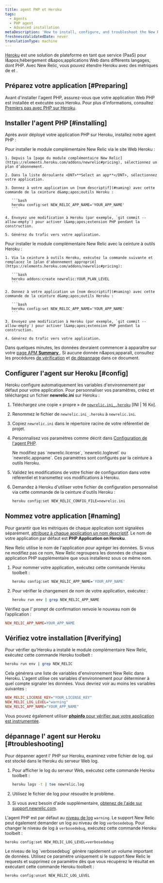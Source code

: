 ```yaml
---
title: agent PHP et Heroku
tags:
  - Agents
  - PHP agent
  - Advanced installation
metaDescription: 'How to install, configure, and troubleshoot the New Relic PHP agent on Heroku.'
freshnessValidatedDate: never
translationType: machine
---
```


[Heroku](https://www.heroku.com/) est une solution de plateforme en tant que service (PaaS) pour l&amp;apos;hébergement d&amp;apos;applications Web dans différents langages, dont PHP. Avec New Relic, vous pouvez étendre Heroku avec des métriques de [<InlinePopover type="apm" />](/docs/apm/new-relic-apm/getting-started/welcome-new-relic-apm)et [<InlinePopover type="browser" />](/docs/browser/new-relic-browser/getting-started/new-relic-browser).

## Préparez votre application [#Preparing]

Avant d'installer l'agent PHP, assurez-vous que votre application Web PHP est installée et exécutée sous Heroku. Pour plus d'informations, consultez [Premiers pas avec PHP sur Heroku](//devcenter.heroku.com/articles/getting-started-with-php).

## Installer l'agent PHP [#installing]

Après avoir déployé votre application PHP sur Heroku, installez notre agent PHP :

<CollapserGroup>
  <Collapser id="via_heroku" title="Via le site Web Heroku">
    Pour installer le module complémentaire New Relic via le site Web Heroku :

    1. Depuis la [page du module complémentaire New Relic](https://elements.heroku.com/addons/newrelic#pricing), sélectionnez un plan d’abonnement.

    2. Dans la liste déroulante <DNT>**Select an app**</DNT>, sélectionnez votre application.

    3. Donnez à votre application un [nom descriptif](#naming) avec cette commande de la ceinture d&amp;apos;outils Heroku :

       ```bash
       heroku config:set NEW_RELIC_APP_NAME='YOUR_APP_NAME'
       ```

    4. Envoyez une modification à Heroku (par exemple, `git commit --allow-empty`) pour activer l&amp;apos;extension PHP pendant la construction.

    5. Générez du trafic vers votre application.
  </Collapser>

  <Collapser id="via_toolbelt" title="Ceinture à outils Via Heroku">
    Pour installer le module complémentaire New Relic avec la ceinture à outils Heroku :

    1. Via la ceinture à outils Heroku, exécutez la commande suivante et remplacez le [plan d'abonnement approprié](https://elements.heroku.com/addons/newrelic#pricing):

       ```bash
       heroku addons:create newrelic:YOUR_PLAN_LEVEL
       ```

    2. Donnez à votre application un [nom descriptif](#naming) avec cette commande de la ceinture d&amp;apos;outils Heroku :

       ```bash
       heroku config:set NEW_RELIC_APP_NAME='YOUR_APP_NAME'
       ```

    3. Envoyez une modification à Heroku (par exemple, `git commit --allow-empty`) pour activer l&amp;apos;extension PHP pendant la construction.

    4. Générez du trafic vers votre application.
  </Collapser>
</CollapserGroup>

Dans quelques minutes, les données devraient commencer à apparaître sur votre [page APM <DNT>**Summary**</DNT> ](/docs/apm/applications-menu/monitoring/apm-overview-page). Si aucune donnée n&amp;apos;apparaît, consultez les procédures [de vérification](#verifying) et [de dépannage](#troubleshooting) dans ce document.

## Configurer l'agent sur Heroku [#config]

Heroku configure automatiquement les variables d'environnement par défaut pour votre application. Pour personnaliser vos paramètres, créez et téléchargez un fichier <DNT>**newrelic.ini**</DNT> sur Heroku :

1. Téléchargez une copie « propre » de [`newrelic.ini_.heroku`](./files/newrelic.ini_.heroku) \[INI | 16 Ko].

2. Renommez le fichier de `newrelic.ini_.heroku` à `newrelic.ini`.

3. Copiez `newrelic.ini` dans le répertoire racine de votre référentiel de projet.

4. Personnalisez vos paramètres comme décrit dans [Configuration de l'agent PHP](/docs/agents/php-agent/configuration/php-agent-configuration).

   <Callout variant="caution">
     Ne modifiez pas `newrelic.license`, `newrelic.loglevel` ou `newrelic.appname`. Ces paramètres sont configurés par la ceinture à outils Heroku.
   </Callout>

5. Validez les modifications de votre fichier de configuration dans votre référentiel et transmettez vos modifications à Heroku.

6. Demandez à Heroku d'utiliser votre fichier de configuration personnalisé via cette commande de la ceinture d'outils Heroku :

   ```bash
   heroku config:set NEW_RELIC_CONFIG_FILE=newrelic.ini
   ```

## Nommez votre application [#naming]

Pour garantir que les métriques de chaque application sont signalées séparément, [attribuez à chaque application un nom descriptif](/docs/apm/new-relic-apm/installation-configuration/naming-your-application#app-name). Le nom de votre application par défaut est <DNT>**PHP Application on Heroku**</DNT>.

New Relic utilise le nom de l'application pour agréger les données. Si vous ne modifiez pas ce nom, New Relic regroupera les données de chaque application PHP supplémentaire que vous installerez sous ce même nom.

1. Pour nommer votre application, exécutez cette commande Heroku toolbelt :

   ```bash
   heroku config:set NEW_RELIC_APP_NAME='YOUR_APP_NAME'
   ```

2. Pour vérifier le changement de nom de votre application, exécutez :

   ```bash
   heroku run env | grep NEW_RELIC_APP_NAME
   ```

Vérifiez que l’ prompt de confirmation renvoie le nouveau nom de l’application :

```ini
NEW_RELIC_APP_NAME=YOUR_APP_NAME
```

## Vérifiez votre installation [#verifying]

Pour vérifier qu'Heroku a installé le module complémentaire New Relic, exécutez cette commande Heroku toolbelt :

```bash
heroku run env | grep NEW_RELIC
```

Cela générera une liste de variables d'environnement New Relic dans Heroku. L'agent utilise ces variables d'environnement pour déterminer à quel compte signaler les données. Vous devriez voir au moins les variables suivantes :

```ini
NEW_RELIC_LICENSE_KEY="YOUR_LICENSE_KEY"
NEW_RELIC_LOG_LEVEL="warning"
NEW_RELIC_APP_NAME="YOUR_APP_NAME"
```

Vous pouvez également utiliser [<DNT>**phpinfo**</DNT> pour vérifier que votre application est instrumentée](/docs/agents/php-agent/troubleshooting/using-phpinfo-verify-php).

## dépannage l' agent sur Heroku [#troubleshooting]

Pour dépanner agent l' PHP sur Heroku, examinez votre fichier de log, qui est stocké dans le Heroku du serveur Web log.

1. Pour afficher le log du serveur Web, exécutez cette commande Heroku toolbelt :

   ```bash
   heroku logs -t | tee newrelic.log
   ```

2. Utilisez le fichier de log pour résoudre le problème.

3. Si vous avez besoin d'aide supplémentaire, [obtenez de l'aide sur support.newrelic.com](https://support.newrelic.com).

L'agent PHP est par défaut au [niveau de log](/docs/agents/php-agent/configuration/php-agent-configuration#inivar-loglevel) `warning`. Le support New Relic peut également demander un log au niveau de log `verbosedebug`. Pour changer le niveau de log à `verbosedebug`, exécutez cette commande Heroku toolbelt :

```bash
heroku config:set NEW_RELIC_LOG_LEVEL=verbosedebug
```

<Callout variant="caution">
  Le niveau de log `verbosedebug` génère rapidement un volume important de données. Utilisez ce paramètre uniquement si le support New Relic le requests et supprimez ce paramètre dès que vous récupérez le résultat en exécutant cette commande Heroku toolbelt :

  ```bash
  heroku config:unset NEW_RELIC_LOG_LEVEL
  ```
</Callout>

<InstallFeedback />